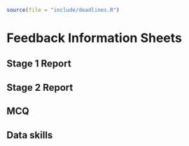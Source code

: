 ```r
source(file = "include/deadlines.R")
```

# Feedback Information Sheets {#FIS}

## Stage 1 Report

## Stage 2 Report

## MCQ

## Data skills
